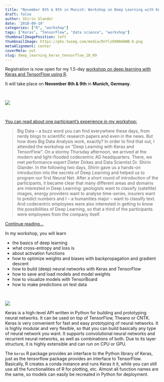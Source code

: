 ```yaml
---
title: "November 8th & 9th in Munich: Workshop on Deep Learning with Keras and TensorFlow in R"
draft: false
author: Shirin Glander
date: '2018-09-19'
categories: ["R", "workshop"]
tags: ["Keras", "TensorFlow", "data science", "workshop"]
thumbnailImagePosition: left
thumbnailImage: https://pbs.twimg.com/media/DnYlz0XW0AAWB-b.png
metaAlignment: center
coverMeta: out
slug: deep_learning_keras_tensorflow_18_09
---
```


Registration is now open for my 1.5-day [workshop on deep learning with Keras and TensorFlow using R](https://www.eventbrite.de/e/workshop-deep-learning-mit-keras-und-tensorflow-tickets-42710095044?utm-medium=discovery&utm-campaign=social&utm-content=attendeeshare&aff=escb&utm-source=cp&utm-term=listing).

It will take place on **November 8th & 9th** in **Munich, Germany**.

<br>

![](https://blog.keras.io/img/keras-tensorflow-logo.jpg)

<br>

[You can read about one participant's experience in my workshop:](https://blog.codecentric.de/en/2018/02/deep-learning-workshop-bei-der-codecentric-ag-solingen/)

> Big Data – a buzz word you can find everywhere these days, from nerdy blogs to scientific research papers and even in the news. But how does Big Data Analysis work, exactly? In order to find that out, I attended the workshop on “Deep Learning with Keras and TensorFlow”.
On a stormy Thursday afternoon, we arrived at the modern and light-flooded codecentric AG headquarters. There, we met performance expert Dieter Dirkes and Data Scientist Dr. Shirin Glander. In the following two days, Shirin gave us a hands-on introduction into the secrets of Deep Learning and helped us to program our first Neural Net. After a short round of introduction of the participants, it became clear that many different areas and domains are interested in Deep Learning: geologists want to classify (satellite) images, energy providers want to analyse time-series, insurers want to predict numbers and I – a humanities major – want to classify text. And codecentric employees were also interested in getting to know the possibilities of Deep Learning, so that a third of the participants were employees from the company itself. 

[Continue reading...](https://blog.codecentric.de/en/2018/02/deep-learning-workshop-bei-der-codecentric-ag-solingen/)

In my workshop, you will learn

- the basics of deep learning
- what cross-entropy and loss is
- about activation functions
- how to optimize weights and biases with backpropagation and gradient descent
- how to build (deep) neural networks with Keras and TensorFlow
- how to save and load models and model weights
- how to visualize models with TensorBoard
- how to make predictions on test data

<br>

![](https://pbs.twimg.com/media/DnYlz0XW0AAWB-b.png)

Keras is a high-level API written in Python for building and prototyping neural networks. It can be used on top of TensorFlow, Theano or CNTK. Keras is very convenient for fast and easy prototyping of neural networks. It is highly modular and very flexible, so that you can build basically any type of neural network you want. It supports convolutional neural networks and recurrent neural networks, as well as combinations of both. Due to its layer structure, it is highly extensible and can run on CPU or GPU.

The `keras` R package provides an interface to the Python library of Keras, just as the tensorflow package provides an interface to TensorFlow. Basically, R creates a conda instance and runs Keras it it, while you can still use all the functionalities of R for plotting, etc. Almost all function names are the same, so models can easily be recreated in Python for deployment.
